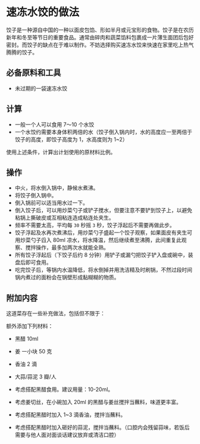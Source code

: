 # 速冻水饺的做法

饺子是一种源自中国的一种以面皮包馅、形如半月或元宝形的食物。饺子是在农历新年和冬至等节日的重要食品。通常由碎肉和蔬菜馅料包裹成一片薄生面团后包好密封。而饺子的缺点在于难以制作。不妨选择购买速冻水饺来快速在家里吃上热气腾腾的饺子。

## 必备原料和工具

* 未过期的一袋速冻水饺

## 计算

* 一般一个人可以食用 7～10 个水饺
* 一个水饺约需要本身体积两倍的水（饺子倒入锅内时，水的高度应一至两倍于饺子的高度，即饺子高度为 1，水高度则为 1~2）

使用上述条件，计算出计划使用的原材料比例。

## 操作

* 中火，将水倒入锅中，静候水煮沸。
* 将饺子倒入锅中。
* 倒入锅前可以适当用水过一下。
* 倒入饺子后，可以用炒菜勺子或铲子搅水，但要注意不要铲到饺子上，以避免粘锅上撕破皮或互相粘连造成粘连处夹生。
* 频率不需要太高，平均每 `30` 秒摇 `3` 秒，饺子浮起后不需要再做此步。
* 饺子浮起及水再次煮沸后，用炒菜勺子盛起一个饺子观察，如果面皮有夹生可用炒菜勺子舀入 80ml 凉水，将水降温，然后继续煮至沸腾，此间重复此观察、搅拌操作，最多加两次水就能全熟。
* 所有饺子浮起后（下饺子后约 8 分钟）用铲子或漏勺把饺子铲入盘或碗中，装盘后即可食用。
* 吃完饺子后，等锅内水温降低，将水倒掉并用洗洁精及时刷锅，不然过段时间锅内煮过的面粉会在锅壁形成黏糊糊的物质。

## 附加内容

这道菜存在一些补充做法，包括但不限于：

额外添加下列材料：

* 黑醋 10ml
* 姜 一小块 50 克
* 香油 2 滴
* 大蒜/蒜泥 3 瓣/人

* 考虑搭配黑醋食用。建议用量：10-20ml。
* 考虑姜切丝，在小碗加入 20ml 的黑醋与姜丝搅拌当蘸料，味道更丰富。
* 考虑搭配黑醋时加入 1~3 滴香油，搅拌当蘸料。
* 考虑搭配黑醋时加入砸好的蒜泥，搅拌当蘸料。（口腔内会残留蒜味，若饭后需要与他人面对面谈话建议放弃或清洁口腔）


